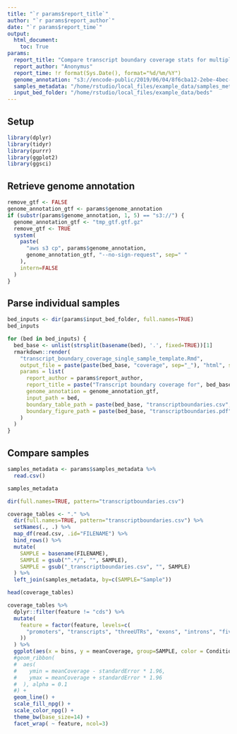 ```yaml
---
title: "`r params$report_title`"
author: "`r params$report_author`"
date: "`r params$report_time`"
output:
  html_document:
    toc: True
params:
  report_title: "Compare transcript boundary coverage stats for multiple samples"
  report_author: "Anonymus"
  report_time: !r format(Sys.Date(), format="%d/%m/%Y")
  genome_annotation: "s3://encode-public/2019/06/04/8f6cba12-2ebe-4bec-a15d-53f498979de0/gencode.v29.primary_assembly.annotation_UCSC_names.gtf.gz"
  samples_metadata: "/home/rstudio/local_files/example_data/samples_meta.csv"
  input_bed_folder: "/home/rstudio/local_files/example_data/beds"
---
```


## Setup

```r
library(dplyr)
library(tidyr)
library(purrr)
library(ggplot2)
library(ggsci)
```

## Retrieve genome annotation

```r
remove_gtf <- FALSE
genome_annotation_gtf <- params$genome_annotation
if (substr(params$genome_annotation, 1, 5) == "s3://") {
  genome_annotation_gtf <- "tmp_gtf.gtf.gz"
  remove_gtf <- TRUE
  system(
    paste(
      "aws s3 cp", params$genome_annotation,
      genome_annotation_gtf, "--no-sign-request", sep=" "
    ),
    intern=FALSE
  )
}
```

## Parse individual samples

```r
bed_inputs <- dir(params$input_bed_folder, full.names=TRUE)
bed_inputs
```

```r
for (bed in bed_inputs) {
  bed_base <- unlist(strsplit(basename(bed), '.', fixed=TRUE))[1]
  rmarkdown::render(
    "transcript_boundary_coverage_single_sample_template.Rmd",
    output_file = paste(paste(bed_base, "coverage", sep="_"), "html", sep="."),
    params = list(
      report_author = params$report_author,
      report_title = paste("Transcript boundary coverage for", bed_base, sep=" "),
      genome_annotation = genome_annotation_gtf,
      input_path = bed,
      boundary_table_path = paste(bed_base, "transcriptboundaries.csv", sep="_"),
      boundary_figure_path = paste(bed_base, "transcriptboundaries.pdf", sep="_")
    )
  )
}
```

## Compare samples

```r
samples_metadata <- params$samples_metadata %>%
  read.csv()

samples_metadata
```

```r
dir(full.names=TRUE, pattern="transcriptboundaries.csv")
```

```r
coverage_tables <- "." %>%
  dir(full.names=TRUE, pattern="transcriptboundaries.csv") %>%
  setNames(., .) %>%
  map_df(read.csv, .id="FILENAME") %>%
  bind_rows() %>%
  mutate(
    SAMPLE = basename(FILENAME),
    SAMPLE = gsub("^.*/", "", SAMPLE),
    SAMPLE = gsub("_transcriptboundaries.csv", "", SAMPLE)
  ) %>%
  left_join(samples_metadata, by=c(SAMPLE="Sample"))

head(coverage_tables)
```

```r
coverage_tables %>%
  dplyr::filter(feature != "cds") %>%
  mutate(
    feature = factor(feature, levels=c(
      "promoters", "transcripts", "threeUTRs", "exons", "introns", "fiveUTRs"
    ))
  ) %>%
  ggplot(aes(x = bins, y = meanCoverage, group=SAMPLE, color = Condition, fill = Condition)) + 
  #geom_ribbon(
  #  aes(
  #    ymin = meanCoverage - standardError * 1.96,
  #    ymax = meanCoverage + standardError * 1.96
  #  ), alpha = 0.1
  #) + 
  geom_line() +
  scale_fill_npg() +
  scale_color_npg() +
  theme_bw(base_size=14) +
  facet_wrap( ~ feature, ncol=3)
```